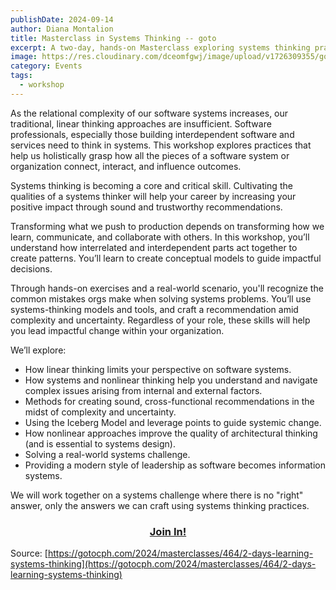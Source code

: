 ```yaml
---
publishDate: 2024-09-14
author: Diana Montalion
title: Masterclass in Systems Thinking -- goto
excerpt: A two-day, hands-on Masterclass exploring systems thinking practices. As the relational complexity of our software systems increases, our traditional, linear thinking approaches are insufficient. Software professionals, especially those building interdependent software and services need to think in systems.
image: https://res.cloudinary.com/dceomfgwj/image/upload/v1726309355/goto_sj2qez.png
category: Events
tags:
  - workshop
---
```


As the relational complexity of our software systems increases, our traditional, linear thinking approaches are insufficient. Software professionals, especially those building interdependent software and services need to think in systems. This workshop explores practices that help us holistically grasp how all the pieces of a software system or organization connect, interact, and influence outcomes.

Systems thinking is becoming a core and critical skill. Cultivating the qualities of a systems thinker will help your career by increasing your positive impact through sound and trustworthy recommendations.

Transforming what we push to production depends on transforming how we learn, communicate, and collaborate with others. In this workshop, you’ll understand how interrelated and interdependent parts act together to create patterns. You’ll learn to create conceptual models to guide impactful decisions.

<YouTube id="https://youtu.be/Dd4N0lcMvDQ" />

Through hands-on exercises and a real-world scenario, you'll recognize the common mistakes orgs make when solving systems problems. You’ll use systems-thinking models and tools, and craft a recommendation amid complexity and uncertainty. Regardless of your role, these skills will help you lead impactful change within your organization.

We’ll explore:

- How linear thinking limits your perspective on software systems.
- How systems and nonlinear thinking help you understand and navigate complex issues arising from internal and external factors.
- Methods for creating sound, cross-functional recommendations in the midst of complexity and uncertainty.
- Using the Iceberg Model and leverage points to guide systemic change.
- How nonlinear approaches improve the quality of architectural thinking (and is essential to systems design).
- Solving a real-world systems challenge.
- Providing a modern style of leadership as software becomes information systems.

We will work together on a systems challenge where there is no "right" answer, only the answers we can craft using systems thinking practices.


<h3 style="text-align: center;"><a href="https://gotocph.com/2024/register?selected_masterclass=464">Join In!</a></h3>


Source: [https://gotocph.com/2024/masterclasses/464/2-days-learning-systems-thinking](https://gotocph.com/2024/masterclasses/464/2-days-learning-systems-thinking)
